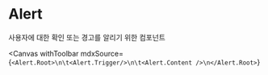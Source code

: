 
# Alert

사용자에 대한 확인 또는 경고를 알리기 위한 컴포넌트

<Canvas
  withToolbar
  mdxSource={`<Alert.Root>\n\t<Alert.Trigger/>\n\t<Alert.Content />\n</Alert.Root>`}
>
  <Story id="components-alert--base" />
</Canvas>

<ArgsTable story={PRIMARY_STORY} />
